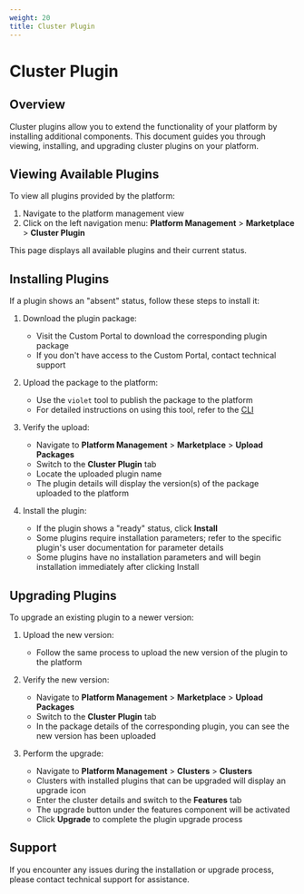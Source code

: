 ```yaml
---
weight: 20
title: Cluster Plugin
---
```


# Cluster Plugin

## Overview

Cluster plugins allow you to extend the functionality of your platform by installing additional components. This document guides you through viewing, installing, and upgrading cluster plugins on your platform.

## Viewing Available Plugins

To view all plugins provided by the platform:

1. Navigate to the platform management view
2. Click on the left navigation menu: **Platform Management** > **Marketplace** > **Cluster Plugin**

This page displays all available plugins and their current status.

## Installing Plugins

If a plugin shows an "absent" status, follow these steps to install it:

1. Download the plugin package:
   - Visit the Custom Portal to download the corresponding plugin package
   - If you don't have access to the Custom Portal, contact technical support

2. Upload the package to the platform:
   - Use the `violet` tool to publish the package to the platform
   - For detailed instructions on using this tool, refer to the [CLI]()

3. Verify the upload:
   - Navigate to **Platform Management** > **Marketplace** > **Upload Packages**
   - Switch to the **Cluster Plugin** tab
   - Locate the uploaded plugin name
   - The plugin details will display the version(s) of the package uploaded to the platform

4. Install the plugin:
   - If the plugin shows a "ready" status, click **Install**
   - Some plugins require installation parameters; refer to the specific plugin's user documentation for parameter details
   - Some plugins have no installation parameters and will begin installation immediately after clicking Install

## Upgrading Plugins

To upgrade an existing plugin to a newer version:

1. Upload the new version:
   - Follow the same process to upload the new version of the plugin to the platform

2. Verify the new version:
   - Navigate to **Platform Management** > **Marketplace** > **Upload Packages**
   - Switch to the **Cluster Plugin** tab
   - In the package details of the corresponding plugin, you can see the new version has been uploaded

3. Perform the upgrade:
   - Navigate to **Platform Management** > **Clusters** > **Clusters**
   - Clusters with installed plugins that can be upgraded will display an upgrade icon
   - Enter the cluster details and switch to the **Features** tab
   - The upgrade button under the features component will be activated
   - Click **Upgrade** to complete the plugin upgrade process

## Support

If you encounter any issues during the installation or upgrade process, please contact technical support for assistance.
